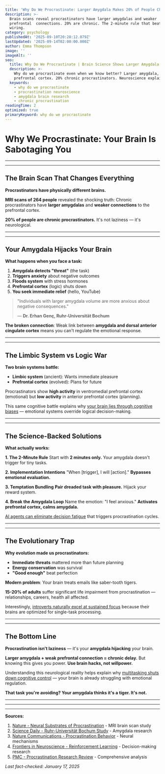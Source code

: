 ```yaml
---
title: 'Why Do We Procrastinate: Larger Amygdala Makes 20% of People Chronic Delayers'
description: >-
  Brain scans reveal procrastinators have larger amygdalas and weaker
  prefrontal  connections. 20% are chronic. The 2-minute rule that beats brain
  wiring.
category: psychology
publishedAt: '2025-09-10T20:28:12.079Z'
lastUpdated: '2025-09-14T02:00:00.000Z'
author: Emma Thompson
image: ''
imageAlt: ''
seo:
  title: Why Do We Procrastinate | Brain Science Shows Larger Amygdala 2025
  description: >-
    Why do we procrastinate even when we know better? Larger amygdala, weaker
    prefrontal cortex. 20% chronic procrastinators. Neuroscience explained.
  keywords:
    - why do we procrastinate
    - procrastination neuroscience
    - amygdala brain research
    - chronic procrastination
readingTime: 2
optimized: true
primaryKeyword: why do we procrastinate
---
```


# Why We Procrastinate: Your Brain Is Sabotaging You

---

---

## The Brain Scan That Changes Everything

**Procrastinators have physically different brains.**

**MRI scans of 264 people** revealed the shocking truth: Chronic procrastinators have **larger amygdalas** and **weaker connections** to the prefrontal cortex.

**20% of people are chronic procrastinators.** It's not laziness — it's neurological.

---

---

## Your Amygdala Hijacks Your Brain

**What happens when you face a task:**

1. **Amygdala detects "threat"** (the task)
2. **Triggers anxiety** about negative outcomes
3. **Floods system** with stress hormones
4. **Prefrontal cortex** (logic) shuts down
5. **You seek immediate relief** (hello, YouTube)

> "Individuals with larger amygdala volume are more anxious about negative consequences."
>
> — **Dr. Erhan Genç, Ruhr-Universität Bochum**

**The broken connection**: Weak link between **amygdala and dorsal anterior cingulate cortex** means you can't regulate the emotional response.

---

---

## The Limbic System vs Logic War

**Two brain systems battle:**

- **Limbic system** (ancient): Wants immediate pleasure
- **Prefrontal cortex** (evolved): Plans for future

Procrastinators show **high activity** in ventromedial prefrontal cortex (emotional) but **low activity** in anterior prefrontal cortex (planning).

This same cognitive battle explains why [your brain lies through cognitive biases](/psychology/your-brain-lies-to-you-cognitive-biases-2025) — emotional systems override logical decision-making.

---

---

## The Science-Backed Solutions

**What actually works:**

**1. The 2-Minute Rule**
Start with **2 minutes only.** Your amygdala doesn't trigger for tiny tasks.

**2. Implementation Intentions**
"When [trigger], I will [action]." **Bypasses emotional evaluation.**

**3. Temptation Bundling**
**Pair dreaded task with pleasure.** Hijack your reward system.

**4. Break the Amygdala Loop**
Name the emotion: "I feel anxious." **Activates prefrontal cortex, calms amygdala.**

[AI agents can eliminate decision fatigue](/technology/ai-agents-workplace-productivity-2025) that triggers procrastination cycles.

---

---

## The Evolutionary Trap

**Why evolution made us procrastinators:**

- **Immediate threats** mattered more than future planning
- **Energy conservation** was survival
- **"Good enough"** beat perfection

**Modern problem**: Your brain treats emails like saber-tooth tigers.

**15-20% of adults** suffer significant life impairment from procrastination — relationships, careers, health all affected.

Interestingly, [introverts naturally excel at sustained focus](/psychology/why-introverts-excel-at-deep-work-psychology-research-2025) because their brains are optimized for single-task processing.

---

---

## The Bottom Line

**Procrastination isn't laziness** — it's your **amygdala hijacking** your brain.

**Larger amygdala + weak prefrontal connection = chronic delay.** But knowing this gives you power. **Use brain hacks, not willpower.**

Understanding this neurological reality helps explain why [multitasking shuts down cognitive control](/psychology/cognitive-disengagement-multitasking-brain-shutdown) — your brain is already struggling with emotional regulation.

**That task you're avoiding? Your amygdala thinks it's a tiger. It's not.**

---

---

---

**Sources:**

1. [Nature - Neural Substrates of Procrastination](https://www.nature.com/articles/srep33203) - MRI brain scan study
2. [Science Daily - Ruhr-Universität Bochum Study](https://www.sciencedaily.com/releases/2018/08/180822090455.htm) - Amygdala research
3. [Nature Communications - Procrastination Behavior](https://www.nature.com/articles/s41467-022-33119-w) - Neural mechanisms
4. [Frontiers in Neuroscience - Reinforcement Learning](https://www.frontiersin.org/journals/neuroscience/articles/10.3389/fnins.2021.656919/full) - Decision-making research
5. [PMC - Procrastination Research Review](https://pmc.ncbi.nlm.nih.gov/articles/PMC3049220/) - Comprehensive analysis

_Last fact-checked: January 17, 2025_
